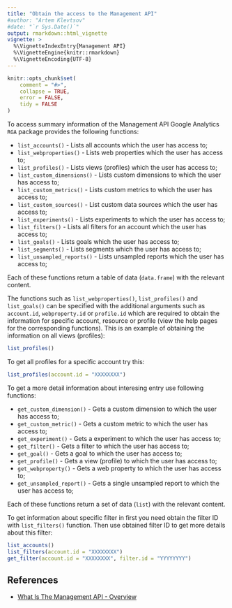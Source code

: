 ```yaml
---
title: "Obtain the access to the Management API"
#author: "Artem Klevtsov"
#date: "`r Sys.Date()`"
output: rmarkdown::html_vignette
vignette: >
  %\VignetteIndexEntry{Management API}
  %\VignetteEngine{knitr::rmarkdown}
  %\VignetteEncoding{UTF-8}
---
```


```r
knitr::opts_chunk$set(
    comment = "#>",
    collapse = TRUE,
    error = FALSE,
    tidy = FALSE
)
```

To access summary information of the Management API Google Analytics `RGA` package provides the following functions:

- `list_accounts()` - Lists all accounts which the user has access to;
- `list_webproperties()` - Lists web properties which the user has access to;
- `list_profiles()` - Lists views (profiles) which the user has access to;
- `list_custom_dimensions()` - Lists custom dimensions to which the user has access to;
- `list_custom_metrics()` - Lists custom metrics to which the user has access to;
- `list_custom_sources()` - List custom data sources which the user has access to;
- `list_experiments()` - Lists experiments to which the user has access to;
- `list_filters()` - Lists all filters for an account which the user has access to;
- `list_goals()` - Lists goals which the user has access to;
- `list_segments()` - Lists segments which the user has access to;
- `list_unsampled_reports()` - Lists unsampled reports which the user has access to;

Each of these functions return a table of data (`data.frame`) with the relevant content.

The functions such as `list_webproperties()`, `list_profiles()` and `list_goals()` can be specified with the additional arguments such as `account.id`, `webproperty.id` or `profile.id`  which are required to obtain the information for specific account, resource or profile (view the help pages for the corresponding functions). This is an example of obtaining the information on all views (profiles):

```r
list_profiles()
```

To get all profiles for a specific account try this:

```r
list_profiles(account.id = "XXXXXXXX")
```

To get a more detail information about interesing entry use following functions:

- `get_custom_dimension()` - Gets a custom dimension to which the user has access to;
- `get_custom_metric()` - Gets a custom metric to which the user has access to;
- `get_experiment()` - Gets a experiment to which the user has access to;
- `get_filter()` - Gets a filter to which the user has access to;
- `get_goal()` - Gets a goal to which the user has access to;
- `get_profile()` - Gets a view (profile) to which the user has access to;
- `get_webproperty()` - Gets a web property to which the user has access to;
- `get_unsampled_report()` - Gets a single unsampled report to which the user has access to;

Each of these functions return a set of data (`list`) with the relevant content.

To get information about specific filter in first you need obtain the filter ID with `list_filters()` function. Then use obtained filter ID to get more details about this filter:

```r
list_accounts()
list_filters(account.id = "XXXXXXXX")
get_filter(account.id = "XXXXXXXX", filter.id = "YYYYYYYY")
```

## References

- [What Is The Management API - Overview](https://developers.google.com/analytics/devguides/config/mgmt/v3/)
